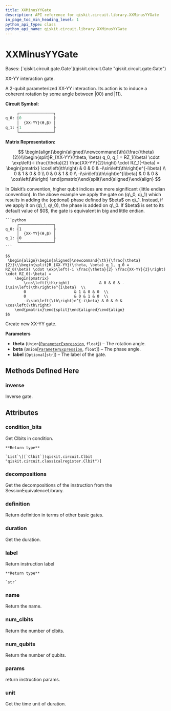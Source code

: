 ```yaml
---
title: XXMinusYYGate
description: API reference for qiskit.circuit.library.XXMinusYYGate
in_page_toc_min_heading_level: 1
python_api_type: class
python_api_name: qiskit.circuit.library.XXMinusYYGate
---
```


# XXMinusYYGate

<Class id="qiskit.circuit.library.XXMinusYYGate" github="https://github.com/qiskit/qiskit/tree/stable/0.21/qiskit/circuit/library/standard_gates/xx_minus_yy.py" signature="XXMinusYYGate(theta, beta=0, label='{XX-YY}')">
  Bases: [`qiskit.circuit.gate.Gate`](qiskit.circuit.Gate "qiskit.circuit.gate.Gate")

  XX-YY interaction gate.

  A 2-qubit parameterized XX-YY interaction. Its action is to induce a coherent rotation by some angle between $|00\rangle$ and $|11\rangle$.

  **Circuit Symbol:**

  ```python
       ┌───────────────┐
  q_0: ┤0              ├
       │  {XX-YY}(θ,β) │
  q_1: ┤1              ├
       └───────────────┘
  ```

  **Matrix Representation:**

  $$
   \begin{align}\begin{aligned}\newcommand{\th}{\frac{\theta}{2}}\\\begin{split}R_{XX-YY}(\theta, \beta) q_0, q_1 =
    RZ_1(\beta) \cdot \exp\left(-i \frac{\theta}{2} \frac{XX-YY}{2}\right) \cdot RZ_1(-\beta) =
      \begin{pmatrix}
          \cos\left(\th\right)             & 0 & 0 & -i\sin\left(\th\right)e^{-i\beta}  \\
          0                     & 1 & 0 & 0  \\
          0                     & 0 & 1 & 0  \\
          -i\sin\left(\th\right)e^{i\beta} & 0 & 0 & \cos\left(\th\right)
      \end{pmatrix}\end{split}\end{aligned}\end{align} 
  $$

  <Admonition title="Note" type="note">
    In Qiskit’s convention, higher qubit indices are more significant (little endian convention). In the above example we apply the gate on (q\_0, q\_1) which results in adding the (optional) phase defined by $beta$ on q\_1. Instead, if we apply it on (q\_1, q\_0), the phase is added on q\_0. If $beta$ is set to its default value of $0$, the gate is equivalent in big and little endian.

    ```python
         ┌───────────────┐
    q_0: ┤1              ├
         │  {XX-YY}(θ,β) │
    q_1: ┤0              ├
         └───────────────┘
    ```

    $$
     \begin{align}\begin{aligned}\newcommand{\th}{\frac{\theta}{2}}\\\begin{split}R_{XX-YY}(\theta, \beta) q_1, q_0 =
    RZ_0(\beta) \cdot \exp\left(-i \frac{\theta}{2} \frac{XX-YY}{2}\right) \cdot RZ_0(-\beta) =
        \begin{pmatrix}
            \cos\left(\th\right)             & 0 & 0 & -i\sin\left(\th\right)e^{i\beta}  \\
            0                     & 1 & 0 & 0  \\
            0                     & 0 & 1 & 0  \\
            -i\sin\left(\th\right)e^{-i\beta} & 0 & 0 & \cos\left(\th\right)
        \end{pmatrix}\end{split}\end{aligned}\end{align} 
    $$
  </Admonition>

  Create new XX-YY gate.

  **Parameters**

  *   **theta** (`Union`\[[`ParameterExpression`](qiskit.circuit.ParameterExpression "qiskit.circuit.parameterexpression.ParameterExpression"), `float`]) – The rotation angle.
  *   **beta** (`Union`\[[`ParameterExpression`](qiskit.circuit.ParameterExpression "qiskit.circuit.parameterexpression.ParameterExpression"), `float`]) – The phase angle.
  *   **label** (`Optional`\[`str`]) – The label of the gate.

  ## Methods Defined Here

  ### inverse

  <Function id="qiskit.circuit.library.XXMinusYYGate.inverse" signature="XXMinusYYGate.inverse()">
    Inverse gate.
  </Function>

  ## Attributes

  ### condition\_bits

  <Attribute id="qiskit.circuit.library.XXMinusYYGate.condition_bits" name="condition_bits">
    Get Clbits in condition.

    **Return type**

    `List`\[[`Clbit`](qiskit.circuit.Clbit "qiskit.circuit.classicalregister.Clbit")]
  </Attribute>

  ### decompositions

  <Attribute id="qiskit.circuit.library.XXMinusYYGate.decompositions" name="decompositions">
    Get the decompositions of the instruction from the SessionEquivalenceLibrary.
  </Attribute>

  ### definition

  <Attribute id="qiskit.circuit.library.XXMinusYYGate.definition" name="definition">
    Return definition in terms of other basic gates.
  </Attribute>

  ### duration

  <Attribute id="qiskit.circuit.library.XXMinusYYGate.duration" name="duration">
    Get the duration.
  </Attribute>

  ### label

  <Attribute id="qiskit.circuit.library.XXMinusYYGate.label" name="label">
    Return instruction label

    **Return type**

    `str`
  </Attribute>

  ### name

  <Attribute id="qiskit.circuit.library.XXMinusYYGate.name" name="name">
    Return the name.
  </Attribute>

  ### num\_clbits

  <Attribute id="qiskit.circuit.library.XXMinusYYGate.num_clbits" name="num_clbits">
    Return the number of clbits.
  </Attribute>

  ### num\_qubits

  <Attribute id="qiskit.circuit.library.XXMinusYYGate.num_qubits" name="num_qubits">
    Return the number of qubits.
  </Attribute>

  ### params

  <Attribute id="qiskit.circuit.library.XXMinusYYGate.params" name="params">
    return instruction params.
  </Attribute>

  ### unit

  <Attribute id="qiskit.circuit.library.XXMinusYYGate.unit" name="unit">
    Get the time unit of duration.
  </Attribute>
</Class>

